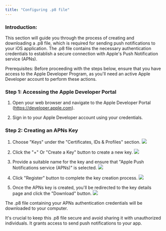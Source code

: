 ```yaml
---
title: "Configuring .p8 file"
---
```


### Introduction:
This section will guide you through the process of creating and downloading a .p8 file, which is required for sending push notifications to your iOS application. The .p8 file contains the necessary authentication credentials to establish a secure connection with Apple's Push Notification service (APNs).

<Note>
Prerequisites:
Before proceeding with the steps below, ensure that you have access to the Apple Developer Program, as you'll need an active Apple Developer account to perform these actions.
</Note>

### Step 1: Accessing the Apple Developer Portal 

1. Open your web browser and navigate to the Apple Developer Portal (https://developer.apple.com).

2. Sign in to your Apple Developer account using your credentials.

### Step 2: Creating an APNs Key

1. Choose "Keys" under the "Certificates, IDs & Profiles" section.
![](/images/push/ios/p8_keys_selection.png)

2. Click the "+" Or "Create a Key" button to create a new key.
![](/images/push/ios/p8_keys_listing.png)

3. Provide a suitable name for the key and ensure that "Apple Push Notifications service (APNs)" is selected.
![](/images/push/ios/p8_create.png)

4. Click "Register" button to complete the key creation process.
![](/images/push/ios/p8_register.png)

5. Once the APNs key is created, you'll be redirected to the key details page and click the "Download" button.
![](/images/push/ios/p8_download.png)

The .p8 file containing your APNs authentication credentials will be downloaded to your computer.

<Note>
It's crucial to keep this .p8 file secure and avoid sharing it with unauthorized individuals. It grants access to send push notifications to your app.
</Note>
